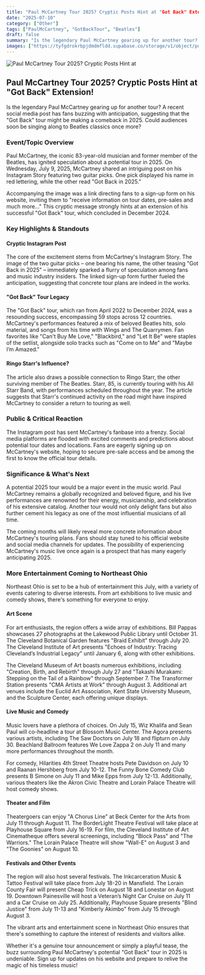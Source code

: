 ```yaml
---
title: "Paul McCartney Tour 2025? Cryptic Posts Hint at "Got Back" Extension!"
date: "2025-07-10"
category: ["Other"]
tags: ["PaulMcCartney", "GotBackTour", "Beatles"]
draft: false
summary: "Is the legendary Paul McCartney gearing up for another tour? A recent social media post has fans buzzing with anticipation, suggesting that the \"Got Back\" tour might be making a comeback in 2025. Could audiences soon be singing along to Beatles classics once more?"
images: ["https://tyfgdrokrbpjdmdmfldd.supabase.co/storage/v1/object/public/image/2025-07-10-12-03-16-391-04-00.jpg"]
---
```



![Paul McCartney Tour 2025? Cryptic Posts Hint at ](https://tyfgdrokrbpjdmdmfldd.supabase.co/storage/v1/object/public/image/2025-07-10-12-03-16-391-04-00.jpg)

## Paul McCartney Tour 2025? Cryptic Posts Hint at "Got Back" Extension!

Is the legendary Paul McCartney gearing up for another tour? A recent social media post has fans buzzing with anticipation, suggesting that the "Got Back" tour might be making a comeback in 2025. Could audiences soon be singing along to Beatles classics once more?

### Event/Topic Overview

Paul McCartney, the iconic 83-year-old musician and former member of the Beatles, has ignited speculation about a potential tour in 2025. On Wednesday, July 9, 2025, McCartney shared an intriguing post on his Instagram Story featuring two guitar picks. One pick displayed his name in red lettering, while the other read "Got Back in 2025."

Accompanying the image was a link directing fans to a sign-up form on his website, inviting them to "receive information on tour dates, pre-sales and much more…" This cryptic message strongly hints at an extension of his successful "Got Back" tour, which concluded in December 2024.

### Key Highlights & Standouts

#### Cryptic Instagram Post

The core of the excitement stems from McCartney's Instagram Story. The image of the two guitar picks – one bearing his name, the other teasing "Got Back in 2025" – immediately sparked a flurry of speculation among fans and music industry insiders. The linked sign-up form further fueled the anticipation, suggesting that concrete tour plans are indeed in the works.

#### "Got Back" Tour Legacy

The "Got Back" tour, which ran from April 2022 to December 2024, was a resounding success, encompassing 59 stops across 12 countries. McCartney's performances featured a mix of beloved Beatles hits, solo material, and songs from his time with Wings and The Quarrymen. Fan favorites like "Can't Buy Me Love," "Blackbird," and "Let It Be" were staples of the setlist, alongside solo tracks such as "Come on to Me" and "Maybe I’m Amazed."

#### Ringo Starr's Influence?

The article also draws a possible connection to Ringo Starr, the other surviving member of The Beatles. Starr, 85, is currently touring with his All Starr Band, with performances scheduled throughout the year. The article suggests that Starr's continued activity on the road might have inspired McCartney to consider a return to touring as well.

### Public & Critical Reaction

The Instagram post has sent McCartney's fanbase into a frenzy. Social media platforms are flooded with excited comments and predictions about potential tour dates and locations. Fans are eagerly signing up on McCartney's website, hoping to secure pre-sale access and be among the first to know the official tour details.

### Significance & What's Next

A potential 2025 tour would be a major event in the music world. Paul McCartney remains a globally recognized and beloved figure, and his live performances are renowned for their energy, musicianship, and celebration of his extensive catalog. Another tour would not only delight fans but also further cement his legacy as one of the most influential musicians of all time.

The coming months will likely reveal more concrete information about McCartney's touring plans. Fans should stay tuned to his official website and social media channels for updates. The possibility of experiencing McCartney's music live once again is a prospect that has many eagerly anticipating 2025.

### More Entertainment Coming to Northeast Ohio

Northeast Ohio is set to be a hub of entertainment this July, with a variety of events catering to diverse interests. From art exhibitions to live music and comedy shows, there's something for everyone to enjoy.

#### Art Scene

For art enthusiasts, the region offers a wide array of exhibitions. Bill Pappas showcases 27 photographs at the Lakewood Public Library until October 31. The Cleveland Botanical Garden features "Braid Exhibit" through July 20. The Cleveland Institute of Art presents "Echoes of Industry: Tracing Cleveland’s Industrial Legacy" until January 6, along with other exhibitions.

The Cleveland Museum of Art boasts numerous exhibitions, including "Creation, Birth, and Rebirth" through July 27 and "Takashi Murakami: Stepping on the Tail of a Rainbow" through September 7. The Transformer Station presents "CMA Artists at Work" through August 3. Additional art venues include the Euclid Art Association, Kent State University Museum, and the Sculpture Center, each offering unique displays.

#### Live Music and Comedy

Music lovers have a plethora of choices. On July 15, Wiz Khalifa and Sean Paul will co-headline a tour at Blossom Music Center. The Agora presents various artists, including The Saw Doctors on July 18 and flipturn on July 30. Beachland Ballroom features We Love Zappa 2 on July 11 and many more performances throughout the month.

For comedy, Hilarities 4th Street Theatre hosts Pete Davidson on July 10 and Raanan Hershberg from July 10-12. The Funny Bone Comedy Club presents B Simone on July 11 and Mike Epps from July 12-13. Additionally, various theaters like the Akron Civic Theatre and Lorain Palace Theatre will host comedy shows.

#### Theater and Film

Theatergoers can enjoy "A Chorus Line" at Beck Center for the Arts from July 11 through August 11. The BorderLight Theatre Festival will take place at Playhouse Square from July 16-19. For film, the Cleveland Institute of Art Cinematheque offers several screenings, including "Block Pass" and "The Warriors." The Lorain Palace Theatre will show "Wall-E" on August 3 and "The Goonies" on August 10.

#### Festivals and Other Events

The region will also host several festivals. The Inkcarceration Music & Tattoo Festival will take place from July 18-20 in Mansfield. The Lorain County Fair will present Cheap Trick on August 18 and Lonestar on August 19. Downtown Painesville will host a Veteran’s Night Car Cruise on July 11 and a Car Cruise on July 25. Additionally, Playhouse Square presents "Blind Justice" from July 11-13 and "Kimberly Akimbo" from July 15 through August 3.

The vibrant arts and entertainment scene in Northeast Ohio ensures that there's something to capture the interest of residents and visitors alike.

Whether it's a genuine tour announcement or simply a playful tease, the buzz surrounding Paul McCartney's potential "Got Back" tour in 2025 is undeniable. Sign up for updates on his website and prepare to relive the magic of his timeless music! 


